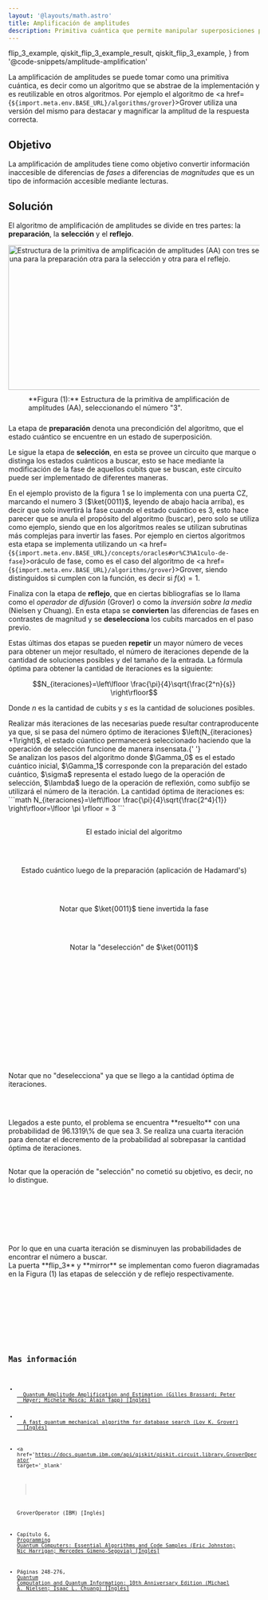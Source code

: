 ```yaml
---
layout: '@layouts/math.astro'
title: Amplificación de amplitudes
description: Primitiva cuántica que permite manipular superposiciones para leer de forma confiable
---
```


  flip_3_example,
  qiskit_flip_3_example_result,
  qiskit_flip_3_example,
} from '@code-snippets/amplitude-amplification'

La amplificación de amplitudes se puede tomar como una primitiva cuántica, es decir como un algoritmo que se abstrae de la implementación y es reutilizable en otros algoritmos. Por ejemplo el algoritmo de <a href={`${import.meta.env.BASE_URL}/algorithms/grover`}>Grover</a> utiliza una versión del mismo para destacar y magnificar la amplitud de la respuesta correcta.

## Objetivo

La amplificación de amplitudes tiene como objetivo convertir información inaccesible de diferencias de _fases_ a diferencias de _magnitudes_ que es un tipo de información accesible mediante lecturas.

## Solución

El algoritmo de amplificación de amplitudes se divide en tres partes: la **preparación**, la **selección** y el **reflejo**.

<div style='display:flex; justify-content:center; align-items:center; flex-direction:column'>
  <Image
    src={`${import.meta.env.BASE_URL}/amplitude-amplification-structure.png`}
    alt='Estructura de la primitiva de amplificación de amplitudes (AA) con tres secciones distintivas, una para la preparación otra para la selección y otra para el reflejo.'
    width='637'
    height='290'
  />
  <span style='max-width:637px; padding:10px 40px'>
    **Figura (1):** Estructura de la primitiva de amplificación de amplitudes
    (AA), seleccionando el número "3".
  </span>
</div>

La etapa de **preparación** denota una precondición del algoritmo, que el estado cuántico se encuentre en un estado de superposición.

Le sigue la etapa de **selección**, en esta se provee un circuito que marque o distinga los estados cuánticos a buscar, esto se hace mediante la modificación de la fase de aquellos cubits que se buscan, este circuito puede ser implementado de diferentes maneras.

En el ejemplo provisto de la figura 1 se lo implementa con una puerta CZ, marcando el numero 3 ($\ket{0011}$, leyendo de abajo hacia arriba), es decir que solo invertirá la fase cuando el estado cuántico es 3, esto hace parecer que se anula el propósito del algoritmo (buscar), pero solo se utiliza como ejemplo, siendo que en los algoritmos reales se utilizan subrutinas más complejas para invertir las fases. Por ejemplo en ciertos algoritmos esta etapa se implementa utilizando un <a href={`${import.meta.env.BASE_URL}/concepts/oracles#or%C3%A1culo-de-fase`}>oráculo de fase</a>, como es el caso del algoritmo de <a href={`${import.meta.env.BASE_URL}/algorithms/grover`}>Grover</a>, siendo distinguidos si cumplen con la función, es decir si $f(x)=1$.

Finaliza con la etapa de **reflejo**, que en ciertas bibliografías se lo llama como el _operador de difusión_ (Grover) o como la _inversión sobre la media_ (Nielsen y Chuang). En esta etapa se **convierten** las diferencias de fases en contrastes de magnitud y se **deselecciona** los cubits marcados en el paso previo.

Estas últimas dos etapas se pueden **repetir** un mayor número de veces para obtener un mejor resultado, el número de iteraciones depende de la cantidad de soluciones posibles y del tamaño de la entrada. La fórmula óptima para obtener la cantidad de iteraciones es la siguiente:

```math
N_{iteraciones}=\left\lfloor \frac{\pi}{4}\sqrt{\frac{2^n}{s}} \right\rfloor
```

Donde $n$ es la cantidad de cubits y $s$ es la cantidad de soluciones posibles.

<Aside>
  Realizar más iteraciones de las necesarias puede resultar contraproducente ya
  que, si se pasa del número óptimo de iteraciones $\left(N_{iteraciones}
  +1\right)$, el estado cúantico permanecerá seleccionado haciendo que la
  operación de selección funcione de manera insensata.{' '}
</Aside>

<Tabs>
  <TabItem label='Círculos'>
    <Box>
       Se analizan los pasos del algoritmo donde $\Gamma_0$ es el estado cuántico inicial, $\Gamma_1$ corresponde con la preparación del estado cuántico, $\sigma$ representa el estado luego de la operación de selección, $\lambda$ luego de la operación de reflexión, como subfijo se utilizará el número de la iteración.
       La cantidad óptima de iteraciones es:
       ```math
        N_{iteraciones}=\left\lfloor \frac{\pi}{4}\sqrt{\frac{2^4}{1}} \right\rfloor=\lfloor \pi \rfloor = 3
       ```
       <div style='margin-top:30px'>
         <ResourceDivider icon='pencil' text='\(\Gamma_0\)' />
       </div>
       <div style='display: flex; flex-direction:column; align-items:center; margin-bottom:60px'>
        El estado inicial del algoritmo
         <div style='display: flex; justify-content:center; align-items:center;flex-direction:row'>
           <Circle width={'80'} phase={'0'} prob={0} label={'\\ket{0000}'} />
           <Circle width={'80'} phase={'0'} prob={0} label={'\\ket{0001}'} />
           <Circle width={'80'} phase={'0'} prob={0} label={'\\ket{0010}'} />
           <Circle width={'80'} phase={'0'} prob={0} label={'\\ket{0011}'} />
           <Circle width={'80'} phase={'0'} prob={0} label={'\\ket{0100}'} />
           <Circle width={'80'} phase={'0'} prob={0} label={'\\ket{0101}'} />
           <Circle width={'80'} phase={'0'} prob={0} label={'\\ket{0110}'} />
           <Circle width={'80'} phase={'0'} prob={0} label={'\\ket{0111}'} />
         </div>
         <div style='display: flex; justify-content:center; align-items:center; flex-direction:row'>
           <Circle width={'80'} phase={'0'} prob={0} label={'\\ket{1000}'} />
           <Circle width={'80'} phase={'0'} prob={0} label={'\\ket{1001}'} />
           <Circle width={'80'} phase={'0'} prob={0} label={'\\ket{1010}'} />
           <Circle width={'80'} phase={'0'} prob={0} label={'\\ket{1011}'} />
           <Circle width={'80'} phase={'0'} prob={0} label={'\\ket{1100}'} />
           <Circle width={'80'} phase={'0'} prob={0} label={'\\ket{1101}'} />
           <Circle width={'80'} phase={'0'} prob={0} label={'\\ket{1110}'} />
           <Circle width={'80'} phase={'0'} prob={0} label={'\\ket{1111}'} />
         </div>
       </div>
       <ResourceDivider icon='pencil' text='\(\Gamma_1\)' />
       <div style='display: flex; flex-direction:column; align-items:center; margin-bottom:60px'>
         Estado cuántico luego de la preparación (aplicación de Hadamard's)
         <div style='display: flex; justify-content:center; align-items:center;flex-direction:row'>
           <Circle width={'80'} phase={'0'} prob={0.0625} label={'\\ket{0000}'} />
           <Circle width={'80'} phase={'0'} prob={0.0625} label={'\\ket{0001}'} />
           <Circle width={'80'} phase={'0'} prob={0.0625} label={'\\ket{0010}'} />
           <Circle width={'80'} phase={'0'} prob={0.0625} label={'\\ket{0011}'} />
           <Circle width={'80'} phase={'0'} prob={0.0625} label={'\\ket{0100}'} />
           <Circle width={'80'} phase={'0'} prob={0.0625} label={'\\ket{0101}'} />
           <Circle width={'80'} phase={'0'} prob={0.0625} label={'\\ket{0110}'} />
           <Circle width={'80'} phase={'0'} prob={0.0625} label={'\\ket{0111}'} />
         </div>
         <div style='display: flex; justify-content:center; align-items:center; flex-direction:row'>
           <Circle width={'80'} phase={'0'} prob={0.0625} label={'\\ket{1000}'} />
           <Circle width={'80'} phase={'0'} prob={0.0625} label={'\\ket{1001}'} />
           <Circle width={'80'} phase={'0'} prob={0.0625} label={'\\ket{1010}'} />
           <Circle width={'80'} phase={'0'} prob={0.0625} label={'\\ket{1011}'} />
           <Circle width={'80'} phase={'0'} prob={0.0625} label={'\\ket{1100}'} />
           <Circle width={'80'} phase={'0'} prob={0.0625} label={'\\ket{1101}'} />
           <Circle width={'80'} phase={'0'} prob={0.0625} label={'\\ket{1110}'} />
           <Circle width={'80'} phase={'0'} prob={0.0625} label={'\\ket{1111}'} />
         </div>
       </div>
       <ResourceDivider icon='pencil' text='\(\sigma_1\)' />
       <div style='display: flex; flex-direction:column; align-items:center; margin-bottom:60px'>
           Notar que $\ket{0011}$ tiene invertida la fase
         <div style='display: flex; justify-content:center; align-items:center;flex-direction:row'>
           <Circle width={'80'} phase={'0'} prob={0.0625} label={'\\ket{0000}'} />
           <Circle width={'80'} phase={'0'} prob={0.0625} label={'\\ket{0001}'} />
           <Circle width={'80'} phase={'0'} prob={0.0625} label={'\\ket{0010}'} />
           <Circle width={'80'} phase={'180'} prob={0.0625} label={'\\ket{0011}'} />
           <Circle width={'80'} phase={'0'} prob={0.0625} label={'\\ket{0100}'} />
           <Circle width={'80'} phase={'0'} prob={0.0625} label={'\\ket{0101}'} />
           <Circle width={'80'} phase={'0'} prob={0.0625} label={'\\ket{0110}'} />
           <Circle width={'80'} phase={'0'} prob={0.0625} label={'\\ket{0111}'} />
         </div>
         <div style='display: flex; justify-content:center; align-items:center; flex-direction:row'>
           <Circle width={'80'} phase={'0'} prob={0.0625} label={'\\ket{1000}'} />
           <Circle width={'80'} phase={'0'} prob={0.0625} label={'\\ket{1001}'} />
           <Circle width={'80'} phase={'0'} prob={0.0625} label={'\\ket{1010}'} />
           <Circle width={'80'} phase={'0'} prob={0.0625} label={'\\ket{1011}'} />
           <Circle width={'80'} phase={'0'} prob={0.0625} label={'\\ket{1100}'} />
           <Circle width={'80'} phase={'0'} prob={0.0625} label={'\\ket{1101}'} />
           <Circle width={'80'} phase={'0'} prob={0.0625} label={'\\ket{1110}'} />
           <Circle width={'80'} phase={'0'} prob={0.0625} label={'\\ket{1111}'} />
         </div>
       </div>
       <ResourceDivider icon='pencil' text='\(\lambda_1\)' />
       <div style='display: flex; flex-direction:column; align-items:center; margin-bottom:60px'>
         Notar la "deselección" de $\ket{0011}$
         <div style='display: flex; justify-content:center; align-items:center;flex-direction:row'>
           <Circle width={'80'} phase={'180'} prob={0.035156} label={'\\ket{0000}'} />
           <Circle width={'80'} phase={'180'} prob={0.035156} label={'\\ket{0001}'} />
           <Circle width={'80'} phase={'180'} prob={0.035156} label={'\\ket{0010}'} />
           <Circle width={'80'} phase={'180'} prob={0.472656} label={'\\ket{0011}'} />
           <Circle width={'80'} phase={'180'} prob={0.035156} label={'\\ket{0100}'} />
           <Circle width={'80'} phase={'180'} prob={0.035156} label={'\\ket{0101}'} />
           <Circle width={'80'} phase={'180'} prob={0.035156} label={'\\ket{0110}'} />
           <Circle width={'80'} phase={'180'} prob={0.035156} label={'\\ket{0111}'} />
         </div>
         <div style='display: flex; justify-content:center; align-items:center; flex-direction:row'>
           <Circle width={'80'} phase={'180'} prob={0.035156} label={'\\ket{1000}'} />
           <Circle width={'80'} phase={'180'} prob={0.035156} label={'\\ket{1001}'} />
           <Circle width={'80'} phase={'180'} prob={0.035156} label={'\\ket{1010}'} />
           <Circle width={'80'} phase={'180'} prob={0.035156} label={'\\ket{1011}'} />
           <Circle width={'80'} phase={'180'} prob={0.035156} label={'\\ket{1100}'} />
           <Circle width={'80'} phase={'180'} prob={0.035156} label={'\\ket{1101}'} />
           <Circle width={'80'} phase={'180'} prob={0.035156} label={'\\ket{1110}'} />
           <Circle width={'80'} phase={'180'} prob={0.035156} label={'\\ket{1111}'} />
         </div>
       </div>
       <ResourceDivider icon='pencil' text='\(\sigma_2\)' />
       <div style='display: flex; flex-direction:column; align-items:center; margin-bottom:60px'>
         <div style='display: flex; justify-content:center; align-items:center;flex-direction:row'>
           <Circle width={'80'} phase={'180'} prob={0.035156} label={'\\ket{0000}'} />
           <Circle width={'80'} phase={'180'} prob={0.035156} label={'\\ket{0001}'} />
           <Circle width={'80'} phase={'180'} prob={0.035156} label={'\\ket{0010}'} />
           <Circle width={'80'} phase={'0'} prob={0.472656} label={'\\ket{0011}'} />
           <Circle width={'80'} phase={'180'} prob={0.035156} label={'\\ket{0100}'} />
           <Circle width={'80'} phase={'180'} prob={0.035156} label={'\\ket{0101}'} />
           <Circle width={'80'} phase={'180'} prob={0.035156} label={'\\ket{0110}'} />
           <Circle width={'80'} phase={'180'} prob={0.035156} label={'\\ket{0111}'} />
         </div>
         <div style='display: flex; justify-content:center; align-items:center; flex-direction:row'>
           <Circle width={'80'} phase={'180'} prob={0.035156} label={'\\ket{1000}'} />
           <Circle width={'80'} phase={'180'} prob={0.035156} label={'\\ket{1001}'} />
           <Circle width={'80'} phase={'180'} prob={0.035156} label={'\\ket{1010}'} />
           <Circle width={'80'} phase={'180'} prob={0.035156} label={'\\ket{1011}'} />
           <Circle width={'80'} phase={'180'} prob={0.035156} label={'\\ket{1100}'} />
           <Circle width={'80'} phase={'180'} prob={0.035156} label={'\\ket{1101}'} />
           <Circle width={'80'} phase={'180'} prob={0.035156} label={'\\ket{1110}'} />
           <Circle width={'80'} phase={'180'} prob={0.035156} label={'\\ket{1111}'} />
         </div>
       </div>
       <ResourceDivider icon='pencil' text='\(\lambda_2\)' />
       <div style='display: flex; flex-direction:column; align-items:center; margin-bottom:60px'>
         <div style='display: flex; justify-content:center; align-items:center;flex-direction:row'>
           <Circle width={'80'} phase={'0'} prob={0.006104} label={'\\ket{0000}'} />
           <Circle width={'80'} phase={'0'} prob={0.006104} label={'\\ket{0001}'} />
           <Circle width={'80'} phase={'0'} prob={0.006104} label={'\\ket{0010}'} />
           <Circle width={'80'} phase={'0'} prob={0.908447} label={'\\ket{0011}'} />
           <Circle width={'80'} phase={'0'} prob={0.006104} label={'\\ket{0100}'} />
           <Circle width={'80'} phase={'0'} prob={0.006104} label={'\\ket{0101}'} />
           <Circle width={'80'} phase={'0'} prob={0.006104} label={'\\ket{0110}'} />
           <Circle width={'80'} phase={'0'} prob={0.006104} label={'\\ket{0111}'} />
         </div>
         <div style='display: flex; justify-content:center; align-items:center; flex-direction:row'>
           <Circle width={'80'} phase={'0'} prob={0.006104} label={'\\ket{1000}'} />
           <Circle width={'80'} phase={'0'} prob={0.006104} label={'\\ket{1001}'} />
           <Circle width={'80'} phase={'0'} prob={0.006104} label={'\\ket{1010}'} />
           <Circle width={'80'} phase={'0'} prob={0.006104} label={'\\ket{1011}'} />
           <Circle width={'80'} phase={'0'} prob={0.006104} label={'\\ket{1100}'} />
           <Circle width={'80'} phase={'0'} prob={0.006104} label={'\\ket{1101}'} />
           <Circle width={'80'} phase={'0'} prob={0.006104} label={'\\ket{1110}'} />
           <Circle width={'80'} phase={'0'} prob={0.006104} label={'\\ket{1111}'} />
         </div>
       </div>
       <ResourceDivider icon='pencil' text='\(\sigma_3\)' />
       <div style='display: flex; flex-direction:column; align-items:center; margin-bottom:60px'>
         <div style='display: flex; justify-content:center; align-items:center;flex-direction:row'>
           <Circle width={'80'} phase={'0'} prob={0.006104} label={'\\ket{0000}'} />
           <Circle width={'80'} phase={'0'} prob={0.006104} label={'\\ket{0001}'} />
           <Circle width={'80'} phase={'0'} prob={0.006104} label={'\\ket{0010}'} />
           <Circle width={'80'} phase={'180'} prob={0.908447} label={'\\ket{0011}'} />
           <Circle width={'80'} phase={'0'} prob={0.006104} label={'\\ket{0100}'} />
           <Circle width={'80'} phase={'0'} prob={0.006104} label={'\\ket{0101}'} />
           <Circle width={'80'} phase={'0'} prob={0.006104} label={'\\ket{0110}'} />
           <Circle width={'80'} phase={'0'} prob={0.006104} label={'\\ket{0111}'} />
         </div>
         <div style='display: flex; justify-content:center; align-items:center; flex-direction:row'>
           <Circle width={'80'} phase={'0'} prob={0.006104} label={'\\ket{1000}'} />
           <Circle width={'80'} phase={'0'} prob={0.006104} label={'\\ket{1001}'} />
           <Circle width={'80'} phase={'0'} prob={0.006104} label={'\\ket{1010}'} />
           <Circle width={'80'} phase={'0'} prob={0.006104} label={'\\ket{1011}'} />
           <Circle width={'80'} phase={'0'} prob={0.006104} label={'\\ket{1100}'} />
           <Circle width={'80'} phase={'0'} prob={0.006104} label={'\\ket{1101}'} />
           <Circle width={'80'} phase={'0'} prob={0.006104} label={'\\ket{1110}'} />
           <Circle width={'80'} phase={'0'} prob={0.006104} label={'\\ket{1111}'} />
         </div>
       </div>
       <ResourceDivider icon='pencil' text='\(\lambda_3\)' />
       <div style='display: flex; flex-direction:column; align-items:center; margin-bottom:60px'>
         Notar que no "deselecciona" ya que se llego a la cantidad óptima de iteraciones.
         <div style='display: flex; justify-content:center; align-items:center;flex-direction:row'>
           <Circle width={'80'} phase={'0'} prob={0.002579} label={'\\ket{0000}'} />
           <Circle width={'80'} phase={'0'} prob={0.002579} label={'\\ket{0001}'} />
           <Circle width={'80'} phase={'0'} prob={0.002579} label={'\\ket{0010}'} />
           <Circle width={'80'} phase={'180'} prob={0.961319} label={'\\ket{0011}'} />
           <Circle width={'80'} phase={'0'} prob={0.002579} label={'\\ket{0100}'} />
           <Circle width={'80'} phase={'0'} prob={0.002579} label={'\\ket{0101}'} />
           <Circle width={'80'} phase={'0'} prob={0.002579} label={'\\ket{0110}'} />
           <Circle width={'80'} phase={'0'} prob={0.002579} label={'\\ket{0111}'} />
         </div>
         <div style='display: flex; justify-content:center; align-items:center; flex-direction:row'>
           <Circle width={'80'} phase={'0'} prob={0.002579} label={'\\ket{1000}'} />
           <Circle width={'80'} phase={'0'} prob={0.002579} label={'\\ket{1001}'} />
           <Circle width={'80'} phase={'0'} prob={0.002579} label={'\\ket{1010}'} />
           <Circle width={'80'} phase={'0'} prob={0.002579} label={'\\ket{1011}'} />
           <Circle width={'80'} phase={'0'} prob={0.002579} label={'\\ket{1100}'} />
           <Circle width={'80'} phase={'0'} prob={0.002579} label={'\\ket{1101}'} />
           <Circle width={'80'} phase={'0'} prob={0.002579} label={'\\ket{1110}'} />
           <Circle width={'80'} phase={'0'} prob={0.002579} label={'\\ket{1111}'} />
         </div>
       </div>
       Llegados a este punto, el problema se encuentra **resuelto** con una probabilidad de 96.1319\% de que sea 3. Se realiza una cuarta iteración para denotar el decremento de la probabilidad al sobrepasar la cantidad óptima de iteraciones.
       <div style='margin-top:30px'>
       <ResourceDivider icon='pencil' text='\(\sigma_4\)' />
       </div>
       <div style='display: flex; flex-direction:column; align-items:center; margin-bottom:60px'>
         Notar que la operación de "selección" no cometió su objetivo, es decir, no lo distingue.
         <div style='display: flex; justify-content:center; align-items:center;flex-direction:row'>
           <Circle width={'80'} phase={'0'} prob={0.002579} label={'\\ket{0000}'} />
           <Circle width={'80'} phase={'0'} prob={0.002579} label={'\\ket{0001}'} />
           <Circle width={'80'} phase={'0'} prob={0.002579} label={'\\ket{0010}'} />
           <Circle width={'80'} phase={'0'} prob={0.961319} label={'\\ket{0011}'} />
           <Circle width={'80'} phase={'0'} prob={0.002579} label={'\\ket{0100}'} />
           <Circle width={'80'} phase={'0'} prob={0.002579} label={'\\ket{0101}'} />
           <Circle width={'80'} phase={'0'} prob={0.002579} label={'\\ket{0110}'} />
           <Circle width={'80'} phase={'0'} prob={0.002579} label={'\\ket{0111}'} />
         </div>
         <div style='display: flex; justify-content:center; align-items:center; flex-direction:row'>
           <Circle width={'80'} phase={'0'} prob={0.002579} label={'\\ket{1000}'} />
           <Circle width={'80'} phase={'0'} prob={0.002579} label={'\\ket{1001}'} />
           <Circle width={'80'} phase={'0'} prob={0.002579} label={'\\ket{1010}'} />
           <Circle width={'80'} phase={'0'} prob={0.002579} label={'\\ket{1011}'} />
           <Circle width={'80'} phase={'0'} prob={0.002579} label={'\\ket{1100}'} />
           <Circle width={'80'} phase={'0'} prob={0.002579} label={'\\ket{1101}'} />
           <Circle width={'80'} phase={'0'} prob={0.002579} label={'\\ket{1110}'} />
           <Circle width={'80'} phase={'0'} prob={0.002579} label={'\\ket{1111}'} />
         </div>
       </div>
       <ResourceDivider icon='pencil' text='\(\lambda_4\)' />
       <div style='display: flex; flex-direction:column; align-items:center; margin-bottom:60px'>
         <div style='display: flex; justify-content:center; align-items:center;flex-direction:row'>
           <Circle width={'80'} phase={'180'} prob={0.027886} label={'\\ket{0000}'} />
           <Circle width={'80'} phase={'180'} prob={0.027886} label={'\\ket{0001}'} />
           <Circle width={'80'} phase={'180'} prob={0.027886} label={'\\ket{0010}'} />
           <Circle width={'80'} phase={'0'} prob={0.581704} label={'\\ket{0011}'} />
           <Circle width={'80'} phase={'180'} prob={0.027886} label={'\\ket{0100}'} />
           <Circle width={'80'} phase={'180'} prob={0.027886} label={'\\ket{0101}'} />
           <Circle width={'80'} phase={'180'} prob={0.027886} label={'\\ket{0110}'} />
           <Circle width={'80'} phase={'180'} prob={0.027886} label={'\\ket{0111}'} />
         </div>
         <div style='display: flex; justify-content:center; align-items:center; flex-direction:row'>
           <Circle width={'80'} phase={'180'} prob={0.027886} label={'\\ket{1000}'} />
           <Circle width={'80'} phase={'180'} prob={0.027886} label={'\\ket{1001}'} />
           <Circle width={'80'} phase={'180'} prob={0.027886} label={'\\ket{1010}'} />
           <Circle width={'80'} phase={'180'} prob={0.027886} label={'\\ket{1011}'} />
           <Circle width={'80'} phase={'180'} prob={0.027886} label={'\\ket{1100}'} />
           <Circle width={'80'} phase={'180'} prob={0.027886} label={'\\ket{1101}'} />
           <Circle width={'80'} phase={'180'} prob={0.027886} label={'\\ket{1110}'} />
           <Circle width={'80'} phase={'180'} prob={0.027886} label={'\\ket{1111}'} />
         </div>
       </div>
       Por lo que en una cuarta iteración se disminuyen las probabilidades de encontrar el número a buscar.
    </Box>
  </TabItem>
  <TabItem label='Quirk'>
    <Box>
      <Tabs>
        <TabItem label='Ejemplo de la Figura (1) con tres iteraciones'>
          <QuantumCircuit src={flip_3_example} />
          <Aside>La puerta **flip_3** y **mirror** se implementan como fueron diagramadas en la Figura (1) las etapas de selección y de reflejo respectivamente.</Aside>
        </TabItem>
      </Tabs>
    </Box>
  </TabItem>
  <TabItem label='Qiskit'>
    <Box>
      <Tabs>
        <TabItem label='Código'>
          <Code code={qiskit_flip_3_example} lang='py' />
        </TabItem>
        <TabItem label='Resultado'>
          <Code code={qiskit_flip_3_example_result} lang='text' />
        </TabItem>
      </Tabs>
    </Box>
  </TabItem>

</Tabs>

## Mas información

- <a href='https://arxiv.org/pdf/quant-ph/0005055' target='_blank'>
    Quantum Amplitude Amplification and Estimation (Gilles Brassard; Peter
    Høyer; Michele Mosca; Alain Tapp) [Inglés]
  </a>
- <a href='https://arxiv.org/pdf/quant-ph/9605043' target='_blank'>
    A fast quantum mechanical algorithm for database search (Lov K. Grover)
    [Inglés]
  </a>

- <a
    href='https://docs.quantum.ibm.com/api/qiskit/qiskit.circuit.library.GroverOperator'
    target='_blank'
  >
    GroverOperator (IBM) [Inglés]
  </a>

- Capítulo 6, <a href='https://isbnsearch.org/isbn/9781492039686' target='_blank'>Programming Quantum Computers: Essential Algorithms and Code Samples (Eric Johnston; Nic Harrigan; Mercedes Gimeno-Segovia) [Inglés]</a>
- Páginas 248-276, <a href='https://isbnsearch.org/isbn/9781107002173' target='_blank'>Quantum Computation and Quantum Information: 10th Anniversary Edition (Michael A. Nielsen; Isaac L. Chuang) [Inglés]</a>
